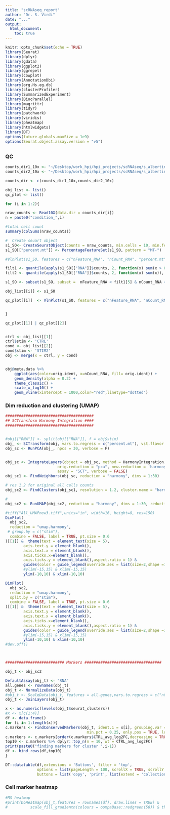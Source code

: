 ```yaml
---
title: "scRNAseq_report"
author: "Dr. S. Virdi"
date: "..."
output:  
  html_document:
    toc: true
---
```


```{=html}
<style type="text/css">
.main-container {
  max-width: 1800px;
  margin-left: auto;
  margin-right: auto;
}
</style>
```
```r
knitr::opts_chunk$set(echo = TRUE)
library(Seurat)
library(dplyr)
library(gdata)
library(ggplot2)
library(ggrepel)
library(cowplot)
library(AnnotationDbi)
library(org.Hs.eg.db)
library(clusterProfiler)
library(SummarizedExperiment)
library(BiocParallel)
library(magrittr)
library(tidyr)
library(patchwork)
library(viridis)
library(pheatmap)
library(htmlwidgets)
library(DT)
options(future.globals.maxSize = 1e9)
options(Seurat.object.assay.version = "v5")

```
## {.tabset}

### QC
```r

counts_dir1_10x <- "~/Desktop/work_hpi/hpi_projects/scRNAseq/s_albertini/counts_S1/outs/filtered_feature_bc_matrix/"
counts_dir2_10x <- "~/Desktop/work_hpi/hpi_projects/scRNAseq/s_albertini/counts_S2/outs/filtered_feature_bc_matrix/"

counts_dir <- c(counts_dir1_10x,counts_dir2_10x)

obj_list <- list()
qc_plot <- list()

for (i in 1:2){

nraw_counts <- Read10X(data.dir = counts_dir[i])
n = paste0("condition_",i)

#total cell count
summary(colSums(nraw_counts))

#  Create seuart object
s1_SO<- CreateSeuratObject(counts = nraw_counts, min.cells = 10, min.features = 200, project = paste0(n,"_10x_scRNAseq"))
s1_SO[["percent.mt"]] <- PercentageFeatureSet(s1_SO, pattern = "MT-")

#VlnPlot(s1_SO, features = c("nFeature_RNA", "nCount_RNA", "percent.mt"), ncol = 3)

filt1 <- quantile(apply(s1_SO[["RNA"]]$counts, 2, function(x) sum(x > 0)), c(.25, .50,  .75, .90, .99))
filt2 <- quantile(apply(s1_SO[["RNA"]]$counts, 2, function(x) sum(x)), c(.25, .50,  .75, .90, .99))

s1_SO <- subset(s1_SO, subset =  nFeature_RNA < filt1[5] & nCount_RNA < filt2[5] &  nCount_RNA > 1000 & percent.mt < 10)

obj_list[[i]] <- s1_SO

qc_plot[[i]]  <- VlnPlot(s1_SO, features = c("nFeature_RNA", "nCount_RNA", "percent.mt"), ncol = 3)


}

qc_plot[[1]] | qc_plot[[2]]


ctrl <- obj_list[[1]]
ctrl$stim <- 'CTRL'
cond <- obj_list[[2]]
cond$stim <- 'STIM2'
obj <- merge(x = ctrl, y = cond)


obj@meta.data %>% 
    ggplot(aes(color=orig.ident, x=nCount_RNA, fill= orig.ident)) + 
    geom_density(alpha = 0.2) + 
    theme_classic() +
    scale_x_log10() + 
    geom_vline(xintercept = 1000,color="red",linetype="dotted")

```

### Dim reduction and clustering (UMAP)
```r
#######################################
## SCTransform Harmony Integration ####
#######################################


#obj[["RNA"]] <- split(obj[["RNA"]], f = obj$stim)
obj_ <- SCTransform(obj, vars.to.regress = c("percent.mt"), vst.flavor = "v2", verbose = FALSE)
obj_sc <- RunPCA(obj_, npcs = 30, verbose = F)


obj_sc <- IntegrateLayers(object = obj_sc, method = HarmonyIntegration,
                       orig.reduction = "pca", new.reduction = 'harmony',
                       assay = "SCT", verbose = FALSE)
obj_sc1 <- FindNeighbors(obj_sc, reduction = "harmony", dims = 1:30)

# res 1.2 for original all cells counts
obj_sc2 <- FindClusters(obj_sc1, resolution = 1.2, cluster.name = "harmony_clusters")

#
obj_sc2 <- RunUMAP(obj_sc2, reduction = "harmony", dims = 1:30, reduction.name = "umap.harmony")

#tiff("All_UMAPnew3.tiff",units="in", width=16, height=8, res=150)
DimPlot(
  obj_sc2,
  reduction = "umap.harmony",
 # group.by = c("stim"),
  combine = FALSE, label = TRUE, pt.size = 0.6
)[[1]] &  theme(text = element_text(size = 5),
        axis.text.y = element_blank(),
        axis.text.x = element_blank(),
        axis.ticks.x=element_blank(),
        axis.ticks.y = element_blank(),aspect.ratio = 1) &  
        guides(color = guide_legend(override.aes = list(size=2,shape =18), keyheight = 0.2,keywidth = 0.5, ncol=2)) & 
        #ylim(-15,15) & xlim(-15,15)
        ylim(-10,10) & xlim(-10,10) 

DimPlot(
  obj_sc2,
  reduction = "umap.harmony",
  split.by = c("stim"),
  combine = FALSE, label = TRUE, pt.size = 0.6
)[[1]] &  theme(text = element_text(size = 5),
        axis.text.y = element_blank(),
        axis.text.x = element_blank(),
        axis.ticks.x=element_blank(),
        axis.ticks.y = element_blank(),aspect.ratio = 1) &  
        guides(color = guide_legend(override.aes = list(size=2,shape =18), keyheight = 0.2,keywidth = 0.5, ncol=2)) & 
        #ylim(-15,15) & xlim(-15,15)
        ylim(-10,10) & xlim(-10,10)
#dev.off()



########################## Markers ##################################

obj_t <- obj_sc2

DefaultAssay(obj_t) <- "RNA"
all.genes <- rownames(obj_t)
obj_t <- NormalizeData(obj_t)
#obj_t <- ScaleData(obj_t, features = all.genes,vars.to.regress = c("nCount_RNA", "percent.mt"))
obj_t <- JoinLayers(obj_t)

x <- as.numeric(levels(obj_t$seurat_clusters))
#x <- x[c(1:4)]
df <- data.frame()
for (i in 1:length(x)){
c.markers <- FindConservedMarkers(obj_t, ident.1 = x[i], grouping.var = "stim",verbose = FALSE,
                                    min.pct = 0.25, only.pos = TRUE, logfc.threshold = 0.25) # min.pct = .25 for all
c.markers <- c.markers[order(c.markers$CTRL_avg_log2FC,decreasing = TRUE),]
top10 <- c.markers %>% dplyr::top_n(n = 10, wt = CTRL_avg_log2FC)
print(paste0("finding markers for cluster ",i-1))
df <- bind_rows(df,top10)
}

DT::datatable(df,extensions = 'Buttons', filter = 'top', 
              options = list(pageLength = 100, scrollX = TRUE, scrollY = "600px", autoWidth = TRUE, dom = 'Bfrtip',
              buttons = list('copy', 'print', list(extend = 'collection',buttons = c('csv', 'excel'),text = 'Download'))))


```

### Cell marker heatmap
```r
#MS heatmap
#print(DoHeatmap(obj_t,features = rownames(df), draw.lines = TRUE) &
#          scale_fill_gradientn(colours = oompaBase::redgreen(50)) & theme(text = element_text(size =8),legend.key.size = unit(.56, 'cm')))


```




